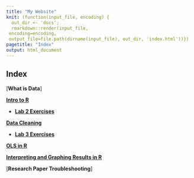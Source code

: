 ```yaml
---
title: "My Website"
knit: (function(input_file, encoding) {
  out_dir <- 'docs';
  rmarkdown::render(input_file,
 encoding=encoding,
 output_file=file.path(dirname(input_file), out_dir, 'index.html'))})
pagetitle: "Index"
output: html_document
---
```


## Index 

[**What is Data**]

[**Intro to R**](lab2.html)

  - [**Lab 2 Exercises**](lab2-ex.html)

[**Data Cleaning**](lab3.html)

  - [**Lab 3 Exercises**](lab3-ex.html)

[**OLS in R**](lab4.html)

[**Interpreting and Graphing Results in R**](Lab5_Visualization.html)

[**Research Paper Troubleshooting**]
